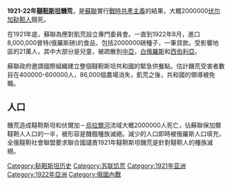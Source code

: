 '''1921-22年[[韃靼斯坦|韃靼斯坦]]饑荒'''，是[[蘇聯|蘇聯]]實行[[戰時共產主義|戰時共產主義]]的結果，大概2000000[[伏尔加鞑靼人|伏尔加鞑靼人]]餓死。

在1921年底，蘇聯為應對飢荒設立專門委員會。一直到1922年8月，進口8,000,000普特(俄羅斯磅)的食品，包括2000000磅種子，一筆貸款。受影響地區的21萬人，其中大部分是兒童，被疏散到[[中亞|中亞]]，[[白俄羅斯|白俄羅斯]]和[[西伯利亞|西伯利亞]]。

蘇聯政府邀請國際組織建立整個韃靼斯坦共和國的緊急供餐點。估計饑荒受害者數目在400000-600000人，86,000個農場消失，飢荒之後，共和國的領導被免職。

==人口==
饑荒造成韃靼斯坦和伏爾加－[[烏拉爾河|烏拉爾河]]流域大概2000000人死亡，佔蘇聯保加爾韃靼人人口的一半，被形容是饑餓種族滅絕。減少的人口即時被俄羅斯人口填充，全俄韃靼社會聯盟要求聯合國譴責1921年韃靼斯坦饑荒是針對韃靼人的種族滅絕。

[[Category:鞑靼斯坦历史|Category:鞑靼斯坦历史]]
[[Category:苏联饥荒|Category:苏联饥荒]]
[[Category:1921年亚洲|Category:1921年亚洲]]
[[Category:1922年亞洲|Category:1922年亞洲]]
[[Category:俄國內戰|Category:俄國內戰]]